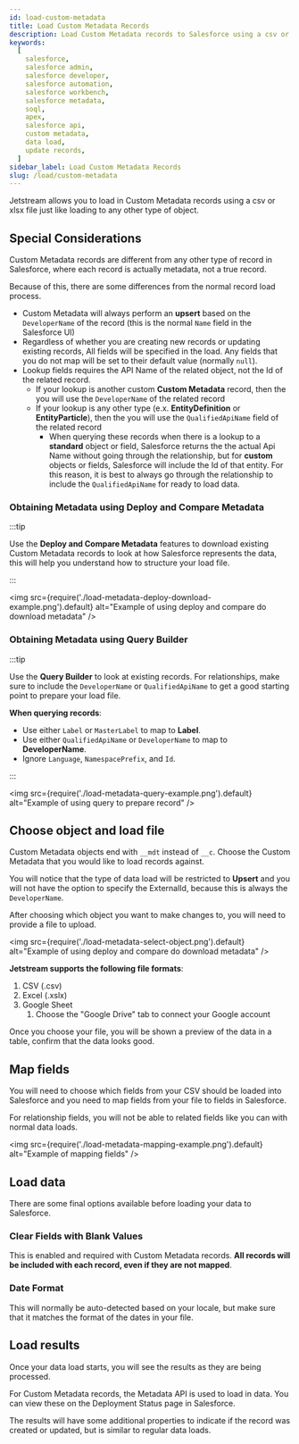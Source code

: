 ```yaml
---
id: load-custom-metadata
title: Load Custom Metadata Records
description: Load Custom Metadata records to Salesforce using a csv or excel file.
keywords:
  [
    salesforce,
    salesforce admin,
    salesforce developer,
    salesforce automation,
    salesforce workbench,
    salesforce metadata,
    soql,
    apex,
    salesforce api,
    custom metadata,
    data load,
    update records,
  ]
sidebar_label: Load Custom Metadata Records
slug: /load/custom-metadata
---
```


Jetstream allows you to load in Custom Metadata records using a csv or xlsx file just like loading to any other type of object.

## Special Considerations

Custom Metadata records are different from any other type of record in Salesforce, where each record is actually metadata, not a true record.

Because of this, there are some differences from the normal record load process.

- Custom Metadata will always perform an **upsert** based on the `DeveloperName` of the record (this is the normal `Name` field in the Salesforce UI)
- Regardless of whether you are creating new records or updating existing records, All fields will be specified in the load. Any fields that you do not map will be set to their default value (normally `null`).
- Lookup fields requires the API Name of the related object, not the Id of the related record.
  - If your lookup is another custom **Custom Metadata** record, then the you will use the `DeveloperName` of the related record
  - If your lookup is any other type (e.x. **EntityDefinition** or **EntityParticle**), then the you will use the `QualifiedApiName` field of the related record
    - When querying these records when there is a lookup to a **standard** object or field, Salesforce returns the the actual Api Name without going through the relationship, but for **custom** objects or fields, Salesforce will include the Id of that entity. For this reason, it is best to always go through the relationship to include the `QualifiedApiName` for ready to load data.

### Obtaining Metadata using Deploy and Compare Metadata

:::tip

Use the **Deploy and Compare Metadata** features to download existing Custom Metadata records to look at how Salesforce represents the data, this will help you understand how to structure your load file.

:::

<img src={require('./load-metadata-deploy-download-example.png').default} alt="Example of using deploy and compare do download metadata" />

### Obtaining Metadata using Query Builder

:::tip

Use the **Query Builder** to look at existing records. For relationships, make sure to include the `DeveloperName` or `QualifiedApiName` to get a good starting point to prepare your load file.

**When querying records**:

- Use either `Label` or `MasterLabel` to map to **Label**.
- Use either `QualifiedApiName` or `DeveloperName` to map to **DeveloperName**.
- Ignore `Language`, `NamespacePrefix`, and `Id`.

:::

<img src={require('./load-metadata-query-example.png').default} alt="Example of using query to prepare record" />

## Choose object and load file

Custom Metadata objects end with `__mdt` instead of `__c`. Choose the Custom Metadata that you would like to load records against.

You will notice that the type of data load will be restricted to **Upsert** and you will not have the option to specify the ExternalId, because this is always the `DeveloperName`.

After choosing which object you want to make changes to, you will need to provide a file to upload.

<img src={require('./load-metadata-select-object.png').default} alt="Example of using deploy and compare do download metadata" />

**Jetstream supports the following file formats**:

1. CSV (.csv)
2. Excel (.xslx)
3. Google Sheet
   1. Choose the "Google Drive" tab to connect your Google account

Once you choose your file, you will be shown a preview of the data in a table, confirm that the data looks good.

## Map fields

You will need to choose which fields from your CSV should be loaded into Salesforce and you need to map fields from your file to fields in Salesforce.

For relationship fields, you will not be able to related fields like you can with normal data loads.

<img src={require('./load-metadata-mapping-example.png').default} alt="Example of mapping fields" />

## Load data

There are some final options available before loading your data to Salesforce.

### Clear Fields with Blank Values

This is enabled and required with Custom Metadata records. **All records will be included with each record, even if they are not mapped**.

### Date Format

This will normally be auto-detected based on your locale, but make sure that it matches the format of the dates in your file.

## Load results

Once your data load starts, you will see the results as they are being processed.

For Custom Metadata records, the Metadata API is used to load in data. You can view these on the Deployment Status page in Salesforce.

The results will have some additional properties to indicate if the record was created or updated, but is similar to regular data loads.
